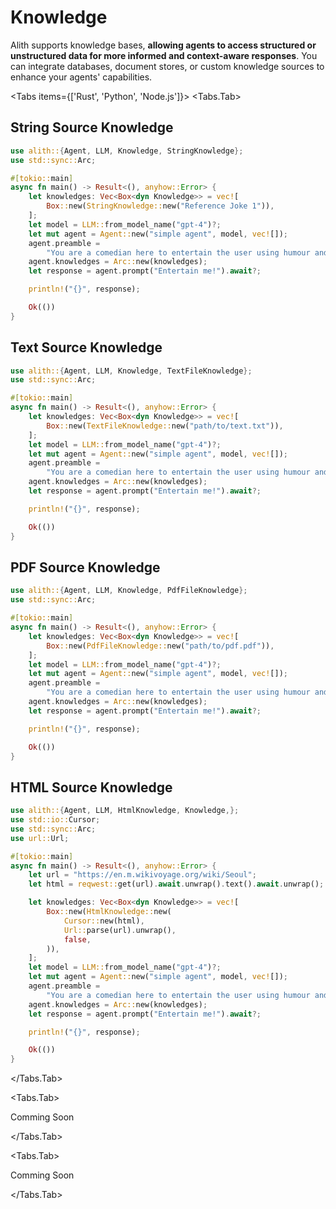 
# Knowledge

Alith supports knowledge bases, **allowing agents to access structured or unstructured data for more informed and context-aware responses**. You can integrate databases, document stores, or custom knowledge sources to enhance your agents' capabilities.

<Tabs items={['Rust', 'Python', 'Node.js']}>
  <Tabs.Tab>

## String Source Knowledge

```rust
use alith::{Agent, LLM, Knowledge, StringKnowledge};
use std::sync::Arc;

#[tokio::main]
async fn main() -> Result<(), anyhow::Error> {
    let knowledges: Vec<Box<dyn Knowledge>> = vec![
        Box::new(StringKnowledge::new("Reference Joke 1")),
    ];
    let model = LLM::from_model_name("gpt-4")?;
    let mut agent = Agent::new("simple agent", model, vec![]);
    agent.preamble =
        "You are a comedian here to entertain the user using humour and jokes.".to_string();
    agent.knowledges = Arc::new(knowledges);
    let response = agent.prompt("Entertain me!").await?;

    println!("{}", response);

    Ok(())
}
```

## Text Source Knowledge

```rust
use alith::{Agent, LLM, Knowledge, TextFileKnowledge};
use std::sync::Arc;

#[tokio::main]
async fn main() -> Result<(), anyhow::Error> {
    let knowledges: Vec<Box<dyn Knowledge>> = vec![
        Box::new(TextFileKnowledge::new("path/to/text.txt")),
    ];
    let model = LLM::from_model_name("gpt-4")?;
    let mut agent = Agent::new("simple agent", model, vec![]);
    agent.preamble =
        "You are a comedian here to entertain the user using humour and jokes.".to_string();
    agent.knowledges = Arc::new(knowledges);
    let response = agent.prompt("Entertain me!").await?;

    println!("{}", response);

    Ok(())
}
```

## PDF Source Knowledge

```rust
use alith::{Agent, LLM, Knowledge, PdfFileKnowledge};
use std::sync::Arc;

#[tokio::main]
async fn main() -> Result<(), anyhow::Error> {
    let knowledges: Vec<Box<dyn Knowledge>> = vec![
        Box::new(PdfFileKnowledge::new("path/to/pdf.pdf")),
    ];
    let model = LLM::from_model_name("gpt-4")?;
    let mut agent = Agent::new("simple agent", model, vec![]);
    agent.preamble =
        "You are a comedian here to entertain the user using humour and jokes.".to_string();
    agent.knowledges = Arc::new(knowledges);
    let response = agent.prompt("Entertain me!").await?;

    println!("{}", response);

    Ok(())
}
```

## HTML Source Knowledge

```rust
use alith::{Agent, LLM, HtmlKnowledge, Knowledge,};
use std::io::Cursor;
use std::sync::Arc;
use url::Url;

#[tokio::main]
async fn main() -> Result<(), anyhow::Error> {
    let url = "https://en.m.wikivoyage.org/wiki/Seoul";
    let html = reqwest::get(url).await.unwrap().text().await.unwrap();

    let knowledges: Vec<Box<dyn Knowledge>> = vec![
        Box::new(HtmlKnowledge::new(
            Cursor::new(html),
            Url::parse(url).unwrap(),
            false,
        )),
    ];
    let model = LLM::from_model_name("gpt-4")?;
    let mut agent = Agent::new("simple agent", model, vec![]);
    agent.preamble =
        "You are a comedian here to entertain the user using humour and jokes.".to_string();
    agent.knowledges = Arc::new(knowledges);
    let response = agent.prompt("Entertain me!").await?;

    println!("{}", response);

    Ok(())
}
```

  </Tabs.Tab>

  <Tabs.Tab>

Comming Soon

  </Tabs.Tab>

  <Tabs.Tab>

Comming Soon

</Tabs.Tab>
</Tabs>
